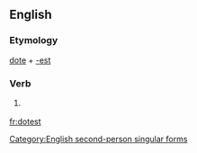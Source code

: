 ==English==

===Etymology===
[[dote]] + [[-est]]

===Verb===
{{en-verb form}}

# {{context|archaic|lang=en}} {{form of|Second-person singular simple present form|dote}}

[[Category:English second-person singular forms]]

[[fr:dotest]]